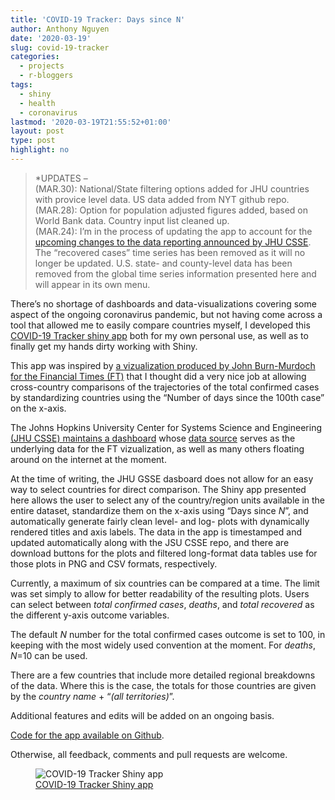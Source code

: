 ```yaml
---
title: 'COVID-19 Tracker: Days since N'
author: Anthony Nguyen
date: '2020-03-19'
slug: covid-19-tracker
categories:
  - projects
  - r-bloggers
tags:
  - shiny
  - health
  - coronavirus
lastmod: '2020-03-19T21:55:52+01:00'
layout: post
type: post
highlight: no
---
```

> *UPDATES --  
(MAR.30): National/State filtering options added for JHU countries with provice level data. US data added from NYT github repo.  
(MAR.28): Option for population adjusted figures added, based on World Bank data. Country input list cleaned up.   
(MAR.24): I'm in the process of updating the app to account for the [upcoming changes to the data reporting announced by JHU CSSE](https://github.com/CSSEGISandData/COVID-19/issues/1250). The "recovered cases" time series has been removed as it will no longer be updated. U.S. state- and county-level data has been removed from the global time series information presented here and will appear in its own menu.   
  
There's no shortage of dashboards and data-visualizations covering some aspect of the ongoing coronavirus pandemic, but not having come across a tool that allowed me to easily compare countries myself, I developed this [COVID-19 Tracker shiny app](https://mentalbreaks.shinyapps.io/covid19/) both for my own personal use, as well as to finally get my hands dirty working with Shiny.

This app was inspired by [a vizualization produced by John Burn-Murdoch for the Financial Times (FT)](https://twitter.com/jburnmurdoch/status/1237737352879112194) that I thought did a very nice job at allowing cross-country comparisons of the trajectories of the total confirmed cases by standardizing countries using the "Number of days since the 100th case" on the x-axis.

The Johns Hopkins University Center for Systems Science and Engineering [(JHU CSSE) maintains a dashboard](https://coronavirus.jhu.edu/map.html) whose [data source](https://github.com/CSSEGISandData/COVID-19) serves as the underlying data for the FT vizualization, as well as many others floating around on the internet at the moment. 

At the time of writing, the JHU GSSE dasboard does not allow for an easy way to select countries for direct comparison. The Shiny app presented here allows the user to select any of the country/region units available in the entire dataset, standardize them on the x-axis using "Days since *N*", and automatically generate fairly clean level- and log- plots with dynamically rendered titles and axis labels. The data in the app is timestamped and updated automatically along with the JSU CSSE repo, and there are download buttons for the plots and filtered long-format data tables use for those plots in PNG and CSV formats, respectively. 

Currently, a maximum of six countries can be compared at a time. The limit was set simply to allow for better readability of the resulting plots. Users can select between *total confirmed cases*, *deaths*, and *total recovered* as the different y-axis outcome variables. 

The default *N* number for the total confirmed cases outcome is set to 100, in keeping with the most widely used convention at the moment. For *deaths*, *N*=10 can be used.  
 
There are a few countries that include more detailed regional breakdowns of the data. Where this is the case, the totals for those countries are given by the *country name* + "*(all territories)*".

Additional features and edits will be added on an ongoing basis.   
  
[Code for the app available on Github](https://github.com/anguyen1210/covid19-tracker). 

Otherwise, all feedback, comments and pull requests are welcome.

![[COVID-19 Tracker Shiny app](https://mentalbreaks.shinyapps.io/covid19/)](/posts/2020-03-19-covid-19-tracker_files/p_log10.png)
